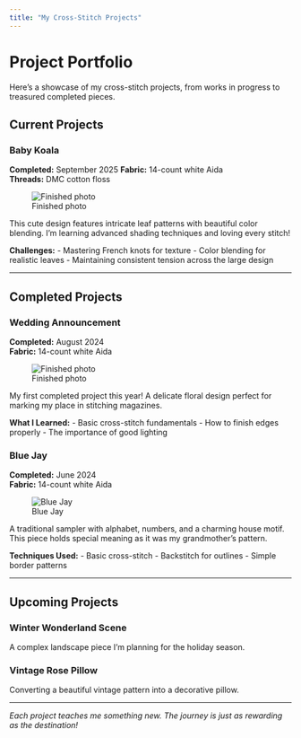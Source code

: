 ```yaml
---
title: "My Cross-Stitch Projects"
---
```


# Project Portfolio

Here's a showcase of my cross-stitch projects, from works in progress to treasured completed pieces.

## Current Projects

### Baby Koala
**Completed:** September 2025 
**Fabric:** 14-count white Aida  
**Threads:** DMC cotton floss  

![Finished photo](images/baby-koala.jpg)

This cute design features intricate leaf patterns with beautiful color blending. I'm learning advanced shading techniques and loving every stitch!

**Challenges:**
- Mastering French knots for texture
- Color blending for realistic leaves
- Maintaining consistent tension across the large design

---

## Completed Projects

### Wedding Announcement
**Completed:** August 2024  
**Fabric:** 14-count white Aida  

![Finished photo](images/wedding-announcement.jpg)

My first completed project this year! A delicate floral design perfect for marking my place in stitching magazines.

**What I Learned:**
- Basic cross-stitch fundamentals
- How to finish edges properly
- The importance of good lighting

### Blue Jay
**Completed:** June 2024  
**Fabric:** 14-count white Aida    

![Blue Jay](images/blue-jay.jpeg)

A traditional sampler with alphabet, numbers, and a charming house motif. This piece holds special meaning as it was my grandmother's pattern.

**Techniques Used:**
- Basic cross-stitch
- Backstitch for outlines
- Simple border patterns

---

## Upcoming Projects

### Winter Wonderland Scene
A complex landscape piece I'm planning for the holiday season.

### Vintage Rose Pillow
Converting a beautiful vintage pattern into a decorative pillow.

---

*Each project teaches me something new. The journey is just as rewarding as the destination!*
